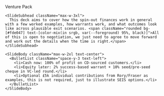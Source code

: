 <div className="flex h-full w-full flex-col items-center justify-center">
  <div className="flex flex-1 flex-col items-center justify-center gap-10 px-8 py-6 text-center">
    <SlideHeader align="center" eyebrow="The Upside" kicker="How venture works, and how CD wins with a small equity share + warrant">
      Venture Pack
    </SlideHeader>

    <SlideSubhead className="max-w-3xl">
      This deck aims to cover how the spin-out finances work in general with a few worked examples, how warrants work, and what outcomes look like across plausible exit scenarios. <span className="rounded bg-[#fde047] text-[color-mix(in srgb, var(--foreground) 95%, black)]">All of this is open to negotiation, we just need to agree to move forward and work out the details when the time is right.</span>
    </SlideSubhead>

    <SlideBody className="max-w-2xl text-center">
      <BulletList className="space-y-3 text-left">
        <li>Cash now: 100% of profit on CD-sourced customers.</li>
        <li>Equity later: 2% success-based warrant + 10% seed/pre-seed cheque in VC-led round.</li>
        <li>Optional £5k individual contributions from Rory/Fraser as examples, this is not required, just to illustrate SEIS options.</li>
      </BulletList>
    </SlideBody>
  </div>
</div>
